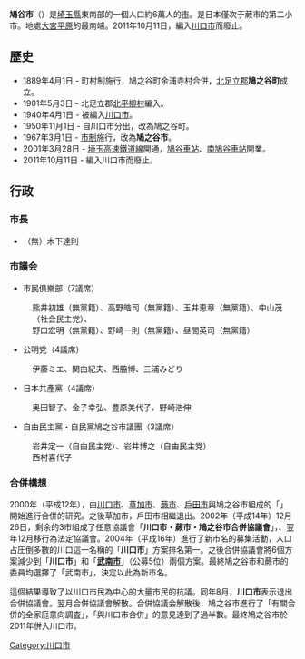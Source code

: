 {{日本都市 (廢除)
|自治體名=鳩谷市
|市章=
|日文原名=鳩ヶ谷市
|平假名=はとがやし
|羅馬字拼音=Hatogaya-shi
|廢除時間 = 2011年10月11日
|廢除理由 = 編入合併
|廢除時處置 ='''鳩之谷市'''→[[川口市|川口市]]
|現在市 = [[川口市|川口市]]
|都道府縣=埼玉縣
|支廳=
|編號=11226-7
|面積=6.22
|邊界未定=
|人口=60,919
|統計時間= 2011年9月1日
|自治體=[[川口市|川口市]]、[[東京都|東京都]][[足立區|足立區]]
|樹=
|花=
|鳥=
|其他象徵物=
|其他象徵=
|郵遞區號=334-8511
|所在地=鳩谷市三和一丁目14番地3號
|外部連結=http://www.city.hatogaya.saitama.jp/
|經度=
|緯度=
|地圖=
|註記=
}}
'''鳩谷市'''（{{jpn|j=鳩ヶ谷市|hg=はとがやし|rm=Hatogaya shi|f=y}}）是[[埼玉縣|埼玉縣]]東南部的一個人口約6萬人的[[市|市]]。是日本僅次于蕨市的第二小市。地處[[大宮平原|大宮平原]]的最南端。2011年10月11日，編入[[川口市|川口市]]而廢止。

==歷史==
*1889年4月1日 - 町村制施行，鳩之谷町余浦寺村合併，[[北足立郡|北足立郡]]'''鳩之谷町'''成立。
*1901年5月3日 - 北足立郡[[北平柳村|北平柳村]]編入。
*1940年4月1日 - 被編入[[川口市|川口市]]。
*1950年11月1日 - 自川口市分出，改為鳩之谷町。
*1967年3月1日 - [[市制_(日本)|市制]]施行，改為'''鳩之谷市'''。
*2001年3月28日 - [[埼玉高速鐵道線|埼玉高速鐵道線]]開通，[[鳩谷車站|鳩谷車站]]、[[南鳩谷車站|南鳩谷車站]]開業。
*2011年10月11日 - 編入川口市而廢止。

==行政==
=== 市長 ===
*（無）木下達則

===市議会===
*市民俱樂部（7議席）
:熊井初雄（無黨籍）、高野皓司（無黨籍）、玉井恵章（無黨籍）、中山茂（社会民主党）、
:野口宏明（無黨籍）、野崎一則（無黨籍）、昼間英司（無黨籍）
*公明党（4議席）
:伊藤ミエ、関由紀夫、西脇博、三浦みどり
*日本共產黨（4議席）
:奥田智子、金子幸弘、豊原美代子、野崎浩伸
*自由民主黨・自民黨鳩之谷市議團（3議席）
:岩井定一（自由民主党）、岩井博之（自由民主党）
:西村喜代子

===合併構想===
2000年（平成12年），由[[川口市|川口市]]、[[草加市|草加市]]、[[蕨市|蕨市]]、[[戶田市|戶田市]]與鳩之谷市組成的「{{lang|ja|県南5市まちづくり協議会}}」開始進行合併的研究。之後草加市，戶田市相繼退出。2002年（平成14年）12月26日，剩余的3市組成了任意協議會「'''川口市・蕨市・鳩之谷市合併協議會'''」，、翌年12月移行為法定協議會。2004年（平成16年）進行了新市名的募集活動，人口占圧倒多數的川口這一名稱的「'''川口市'''」方案排名第一。之後合併協議會將6個方案減少到「'''川口市'''」和「'''[[武南市|武南市]]'''」（公募5位）兩個方案。最終鳩之谷市和蕨市的委員均選擇了「武南市」，決定以此為新市名。

這個結果導致了以川口市民為中心的大量市民的抗議。同年8月，'''川口市'''表示退出合併協議會。翌月合併協議會解散。合併協議会解散後，鳩之谷市進行了「有關合併的全家庭意向調査」，「與川口市合併」的意見達到了過半數。最終鳩之谷市於2011年併入川口市。

{{Authority control}}

[[Category:川口市|Category:川口市]]